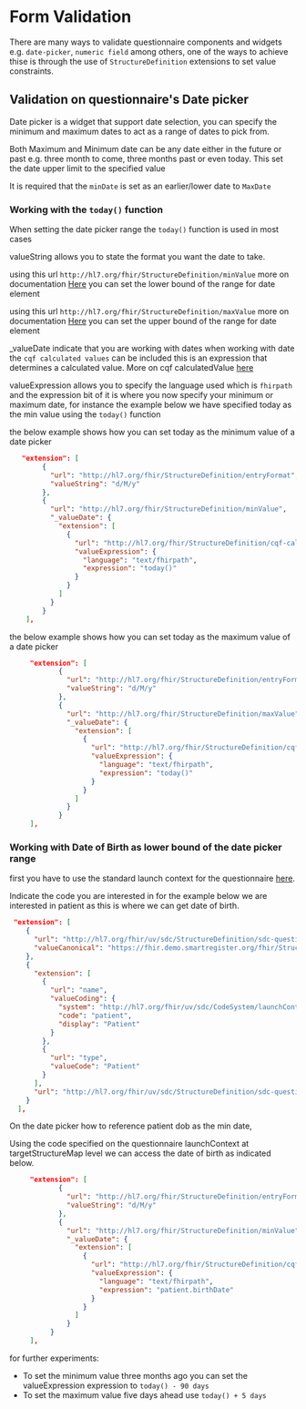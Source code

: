 # Form Validation

There are many ways to validate questionnaire components and widgets e.g. `date-picker`, `numeric field` among others, one of the ways to achieve thise is through the use
of `StructureDefinition` extensions to set value constraints.

## Validation on questionnaire's Date picker

Date picker is a widget that support date selection, you can specify the  minimum and maximum dates to act as a range of dates to pick from.

Both Maximum and Minimum date can be any date either in the future or past e.g. three month to come, three months past or even today. This set the date upper limit to the specified value

It is required that the `minDate` is set as an earlier/lower date to `MaxDate`

### Working with the `today()` function

When setting the date picker range the `today()` function is used in most cases

valueString allows you to state the format you want the date to take.

using this url `http://hl7.org/fhir/StructureDefinition/minValue` more on documentation [Here](https://hl7.org/fhir/extensions/StructureDefinition-minValue.html) you can set the lower bound of the range for date element

using this url `http://hl7.org/fhir/StructureDefinition/maxValue` more on documentation [Here](https://hl7.org/fhir/extensions/StructureDefinition-maxValue.html) you can set the upper bound of the range for date element

_valueDate indicate that you are working with dates when working with date the `cqf calculated values` can be included this is an expression that determines a calculated value. More on  cqf calculatedValue [here](https://hl7.org/fhir/extensions/StructureDefinition-cqf-calculatedValue.html)

valueExpression allows you to specify the language used which is `fhirpath` and the expression bit of it is where you now specify your minimum or maximum date, for instance the example below we have specified today as the min value using the `today()` function

the below example shows how you can set today as the minimum value of a date picker

```json
   "extension": [
        {
          "url": "http://hl7.org/fhir/StructureDefinition/entryFormat",
          "valueString": "d/M/y"
        },
        {
          "url": "http://hl7.org/fhir/StructureDefinition/minValue",
          "_valueDate": {
            "extension": [
              {
                "url": "http://hl7.org/fhir/StructureDefinition/cqf-calculatedValue",
                "valueExpression": {
                  "language": "text/fhirpath",
                  "expression": "today()"
                }
              }
            ]
          }
        }
    ],
```
the below example shows how you can set today as the maximum value of a date picker

```json
     "extension": [
            {
              "url": "http://hl7.org/fhir/StructureDefinition/entryFormat",
              "valueString": "d/M/y"
            },
            {
              "url": "http://hl7.org/fhir/StructureDefinition/maxValue",
              "_valueDate": {
                "extension": [
                  {
                    "url": "http://hl7.org/fhir/StructureDefinition/cqf-calculatedValue",
                    "valueExpression": {
                      "language": "text/fhirpath",
                      "expression": "today()"
                    }
                  }
                ]
              }
            }
     ],
```

### Working with Date of Birth as lower bound of the date picker range

first you have to use the standard launch context for the questionnaire [here](http://hl7.org/fhir/uv/sdc/STU3/CodeSystem-launchContext.html).

Indicate the code you are interested in for the example below we are interested in patient as this is where we can get date of birth.

```json
 "extension": [
    {
      "url": "http://hl7.org/fhir/uv/sdc/StructureDefinition/sdc-questionnaire-targetStructureMap",
      "valueCanonical": "https://fhir.demo.smartregister.org/fhir/StructureMap/a-given-id"
    },
    {
      "extension": [
        {
          "url": "name",
          "valueCoding": {
            "system": "http://hl7.org/fhir/uv/sdc/CodeSystem/launchContext",
            "code": "patient",
            "display": "Patient"
          }
        },
        {
          "url": "type",
          "valueCode": "Patient"
        }
      ],
      "url": "http://hl7.org/fhir/uv/sdc/StructureDefinition/sdc-questionnaire-launchContext"
    }
  ],
```

On the date picker how to reference patient dob as the min date,

Using the code specified on the questionnaire launchContext at targetStructureMap level we can access the date of birth as indicated below.

```json
     "extension": [
            {
              "url": "http://hl7.org/fhir/StructureDefinition/entryFormat",
              "valueString": "d/M/y"
            },
            {
              "url": "http://hl7.org/fhir/StructureDefinition/minValue",
              "_valueDate": {
                "extension": [
                  {
                    "url": "http://hl7.org/fhir/StructureDefinition/cqf-calculatedValue",
                    "valueExpression": {
                      "language": "text/fhirpath",
                      "expression": "patient.birthDate"
                    }
                  }
                ]
              }
          }
     ],
```
for further experiments:
 - To set the minimum value three months ago you can set the valueExpression expression to `today() - 90 days`
 - To set the maximum value five days ahead use `today() + 5 days`